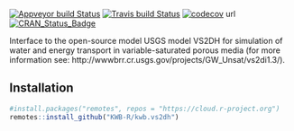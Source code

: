 [![Appveyor build Status](https://ci.appveyor.com/api/projects/status/github/KWB-R/kwb.vs2dh?branch=master&svg=true)](https://ci.appveyor.com/project/KWB-R/kwb-vs2dh/branch/master)
[![Travis build Status](https://travis-ci.org/KWB-R/kwb.vs2dh.svg?branch=master)](https://travis-ci.org/KWB-R/kwb.vs2dh)
[![codecov](https://codecov.io/github/KWB-R/kwb.vs2dh/branch/master/graphs/badge.svg)](https://codecov.io/github/KWB-R/kwb.vs2dh)
url
[![CRAN_Status_Badge](https://www.r-pkg.org/badges/version/<pkgname>)]()

Interface to the open-source model USGS model VS2DH for simulation of water and energy transport in variable-saturated porous media (for more information see: http://wwwbrr.cr.usgs.gov/projects/GW_Unsat/vs2di1.3/).

## Installation

```r
#install.packages("remotes", repos = "https://cloud.r-project.org")
remotes::install_github("KWB-R/kwb.vs2dh")
```
